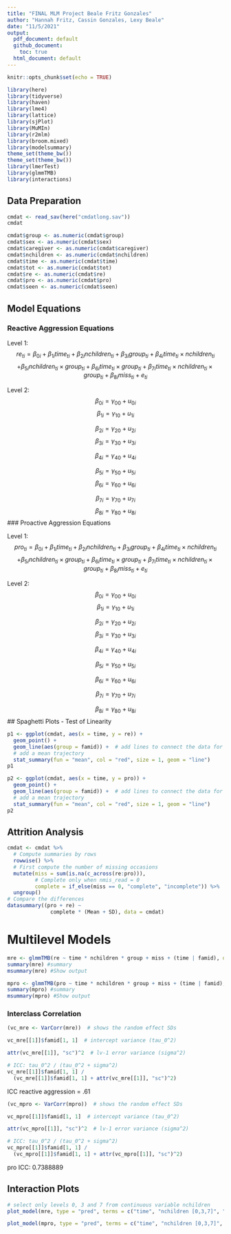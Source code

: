 ```yaml
---
title: "FINAL MLM Project Beale Fritz Gonzales"
author: "Hannah Fritz, Cassin Gonzales, Lexy Beale"
date: "11/5/2021"
output:
  pdf_document: default
  github_document:
    toc: true
  html_document: default
---
```


```r
knitr::opts_chunk$set(echo = TRUE)
```

```r
library(here) 
library(tidyverse)
library(haven)
library(lme4)
library(lattice)
library(sjPlot)
library(MuMIn)
library(r2mlm)
library(broom.mixed)
library(modelsummary)
theme_set(theme_bw())
theme_set(theme_bw())
library(lmerTest)
library(glmmTMB)
library(interactions)
```
## Data Preparation
```r
cmdat <- read_sav(here("cmdatlong.sav"))
cmdat
```

```r
cmdat$group <- as.numeric(cmdat$group)
cmdat$sex <- as.numeric(cmdat$sex)
cmdat$caregiver <- as.numeric(cmdat$caregiver)
cmdat$nchildren <- as.numeric(cmdat$nchildren)
cmdat$time <- as.numeric(cmdat$time)
cmdat$tot <- as.numeric(cmdat$tot)
cmdat$re <- as.numeric(cmdat$re)
cmdat$pro <- as.numeric(cmdat$pro)
cmdat$seen <- as.numeric(cmdat$seen)
```


## Model Equations

### Reactive Aggression Equations
Level 1:
$$re_{ti}=\beta_{0i}+\beta_{1i}time_{ti}+\beta_{2i}nchildren_{ti}+\beta_{3i}group_{ti} + \beta_{4i}time_{ti} \times nchildren_{ti}$$ $$+ \beta_{5i} nchildren_{ti} \times group_{ti} + \beta_{6i} time_{ti} \times group_{ti} + \beta_{7i}time_{ti} \times nchildren_{ti} \times group_{ti} + \beta_{8i}miss_{ti} +e_{ti}$$

Level 2:
$$\beta_{0i}=\gamma_{00}+u_{0i}$$
$$\beta_{1i}=\gamma_{10}+u_{1i}$$

$$\beta_{2i}=\gamma_{20}+u_{2i}$$
$$\beta_{3i}=\gamma_{30}+u_{3i}$$

$$\beta_{4i}=\gamma_{40}+u_{4i}$$

$$\beta_{5i}=\gamma_{50}+u_{5i}$$
$$\beta_{6i}=\gamma_{60}+u_{6i}$$

$$\beta_{7i}=\gamma_{70}+u_{7i}$$
$$\beta_{8i}=\gamma_{80}+u_{8i}$$
### Proactive Aggression Equations

Level 1:
$$pro_{ti}=\beta_{0i}+\beta_{1i}time_{ti}+\beta_{2i}nchildren_{ti}+\beta_{3i}group_{ti} + \beta_{4i}time_{ti} \times nchildren_{ti}$$ $$+ \beta_{5i} nchildren_{ti} \times group_{ti} + \beta_{6i} time_{ti} \times group_{ti} + \beta_{7i}time_{ti} \times nchildren_{ti} \times group_{ti} + \beta_{8i}miss_{ti} +e_{ti}$$

Level 2:
$$\beta_{0i}=\gamma_{00}+u_{0i}$$
$$\beta_{1i}=\gamma_{10}+u_{1i}$$

$$\beta_{2i}=\gamma_{20}+u_{2i}$$
$$\beta_{3i}=\gamma_{30}+u_{3i}$$

$$\beta_{4i}=\gamma_{40}+u_{4i}$$

$$\beta_{5i}=\gamma_{50}+u_{5i}$$

$$\beta_{6i}=\gamma_{60}+u_{6i}$$

$$\beta_{7i}=\gamma_{70}+u_{7i}$$

$$\beta_{8i}=\gamma_{80}+u_{8i}$$
## Spaghetti Plots - Test of Linearity

```r
p1 <- ggplot(cmdat, aes(x = time, y = re)) + 
  geom_point() + 
  geom_line(aes(group = famid)) +  # add lines to connect the data for each person
  # add a mean trajectory
  stat_summary(fun = "mean", col = "red", size = 1, geom = "line")
p1
```

```r
p2 <- ggplot(cmdat, aes(x = time, y = pro)) + 
  geom_point() + 
  geom_line(aes(group = famid)) +  # add lines to connect the data for each person
  # add a mean trajectory
  stat_summary(fun = "mean", col = "red", size = 1, geom = "line")
p2
```

## Attrition Analysis

```r
cmdat <- cmdat %>%
  # Compute summaries by rows
  rowwise() %>%
  # First compute the number of missing occasions
  mutate(miss = sum(is.na(c_across(re:pro))),
         # Complete only when nmis_read = 0
         complete = if_else(miss == 0, "complete", "incomplete")) %>%
  ungroup()
# Compare the differences
datasummary((pro + re) ~
              complete * (Mean + SD), data = cmdat)
```

# Multilevel Models

```r
mre <- glmmTMB(re ~ time * nchildren * group + miss + (time | famid), data = cmdat, REML = TRUE)
summary(mre) #summary
msummary(mre) #Show output
```

```r
mpro <- glmmTMB(pro ~ time * nchildren * group + miss + (time | famid), data = cmdat, REML = TRUE)
summary(mpro) #summary
msummary(mpro) #Show output
```

### Interclass Correlation

```r
(vc_mre <- VarCorr(mre))  # shows the random effect SDs

vc_mre[[1]]$famid[1, 1]  # intercept variance (tau_0^2)

attr(vc_mre[[1]], "sc")^2  # lv-1 error variance (sigma^2)

# ICC: tau_0^2 / (tau_0^2 + sigma^2)
vc_mre[[1]]$famid[1, 1] / 
  (vc_mre[[1]]$famid[1, 1] + attr(vc_mre[[1]], "sc")^2)
```

ICC reactive aggression = .61

```r
(vc_mpro <- VarCorr(mpro))  # shows the random effect SDs

vc_mpro[[1]]$famid[1, 1]  # intercept variance (tau_0^2)

attr(vc_mpro[[1]], "sc")^2  # lv-1 error variance (sigma^2)

# ICC: tau_0^2 / (tau_0^2 + sigma^2)
vc_mpro[[1]]$famid[1, 1] / 
  (vc_mpro[[1]]$famid[1, 1] + attr(vc_mpro[[1]], "sc")^2)
```

pro ICC: 0.7388889

## Interaction Plots

```r
# select only levels 0, 3 and 7 from continuous variable nchildren
plot_model(mre, type = "pred", terms = c("time", "nchildren [0,3,7]", "group"))
```

```r
plot_model(mpro, type = "pred", terms = c("time", "nchildren [0,3,7]", "group"))
```




